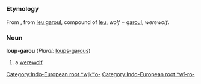 {{rfc}}
=={{en}}==

===Etymology===
From {{fr}}, from {{fro}} [[leu garoul]], compound of [[leu]], ''wolf'' + [[garoul]], ''werewolf''.
[[Category:Indo-European root *wl̥kʷo-]][[Category:Indo-European root *wī-ro-]]
===Noun===
'''loup-garou''' (''Plural:'' [[loups-garous]])

#a [[werewolf]]